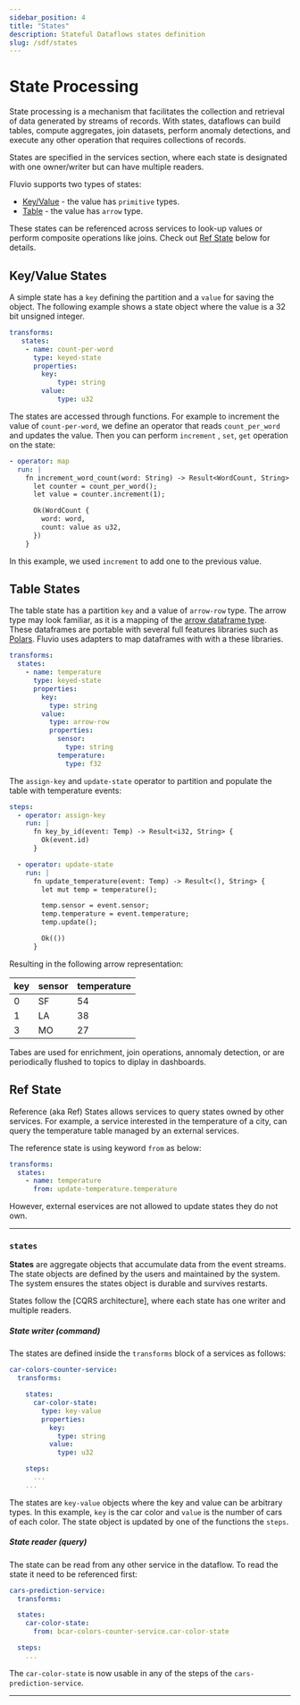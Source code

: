 ```yaml
---
sidebar_position: 4
title: "States"
description: Stateful Dataflows states definition
slug: /sdf/states
---
```


# State Processing

State processing is a mechanism that facilitates the collection and retrieval of data generated by streams of records. With states, dataflows can build tables, compute aggregates, join datasets, perform anomaly detections, and execute any other operation that requires collections of records.

States are specified in the services section, where each state is designated with one owner/writer but can have multiple readers.

Fluvio supports two types of states:

* [Key/Value](#keyvalue-states) - the value has `primitive` types.
* [Table](#table-states) - the value has `arrow` type.

These states can be referenced across services to look-up values or perform composite operations like joins. Check out [Ref State](#ref-state) below for details.


## Key/Value States

A simple state has a `key` defining the partition and a `value` for saving the object. The following example shows a state object where the value is a 32 bit unsigned integer.

```yaml
transforms:
   states:
    - name: count-per-word
      type: keyed-state
      properties:
        key:
            type: string
        value:
            type: u32
```


The states are accessed through functions. For example to increment the value of `count-per-word`, we define an operator that reads `count_per_word` and updates the value. Then you can perform `increment` , `set`, `get` operation on the state:

```yaml
- operator: map
  run: |
    fn increment_word_count(word: String) -> Result<WordCount, String> {
      let counter = count_per_word();
      let value = counter.increment(1);

      Ok(WordCount {
        word: word,
        count: value as u32,
      })
    }
```

In this example, we used `increment` to add one to the previous value.


## Table States

The table state has a partition `key` and a value of `arrow-row` type. The arrow type may look familiar, as it is a mapping of the [arrow dataframe type]. These dataframes are portable with several full features libraries such as [Polars]. Fluvio uses adapters to map dataframes with with a these libraries.

```yaml
transforms:
  states:
    - name: temperature
      type: keyed-state
      properties:
        key:
          type: string
        value:
          type: arrow-row
          properties:
            sensor:
              type: string
            temperature:
              type: f32
```

The `assign-key` and `update-state` operator to partition and populate the table with temperature events:

```yaml
steps:
  - operator: assign-key
    run: |
      fn key_by_id(event: Temp) -> Result<i32, String> {
        Ok(event.id)
      }

  - operator: update-state
    run: |
      fn update_temperature(event: Temp) -> Result<(), String> {
        let mut temp = temperature();

        temp.sensor = event.sensor;
        temp.temperature = event.temperature;
        temp.update();

        Ok(())
      }
```

Resulting in the following arrow representation:

| key  | sensor | temperature |
| ---- | ------ | ----------- |
|   0  | SF     | 54          |
|   1  | LA     | 38          |
|   3  | MO     | 27          |

Tabes are used for enrichment, join operations, annomaly detection, or are periodically flushed to topics to diplay in dashboards.


## Ref State

Reference (aka Ref) States allows services to query states owned by other services.  For example, a service interested in the temperature of a city, can query the temperature table managed by an external services.

The reference state is using keyword `from` as below:

```yaml
transforms:
  states:
    - name: temperature
      from: update-temperature.temperature
```

However, external eservices are not allowed to update states they do not own.


--------

### `states`

**States** are aggregate objects that accumulate data from the event streams. The state objects are defined by the users and maintained by the system. The system ensures the states object is durable and survives restarts.

States follow the [CQRS architecture], where each state has one writer and multiple readers.

##### State writer (command)

The states are defined inside the `transforms` block of a services as follows:

```yaml
car-colors-counter-service:
  transforms:

    states:
      car-color-state:
        type: key-value
        properties:
          key:
            type: string
          value:
            type: u32

    steps:
      ...
    ...
```

The states are `key-value` objects where the key and value can be arbitrary types. In this example, `key` is the car color and `value` is the number of cars of each color. The state object is updated by one of the functions the `steps`.

##### State reader (query)

The state can be read from any other service in the dataflow. To read the state it need to be referenced first:

```yaml
cars-prediction-service:
  transforms:

  states:
    car-color-state:
      from: bcar-colors-counter-service.car-color-state

  steps:
    ...
```

The `car-color-state` is now usable in any of the steps of the `cars-prediction-service`.

--------

[arrow dataframe type]: https://docs.rs/arrow/latest/arrow/
[Polars]: https://pola.rs/
[window operations]: /sdf/operators#window-operators
